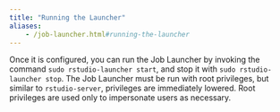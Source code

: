 ```yaml
---
title: "Running the Launcher"
aliases:
	- /job-launcher.html#running-the-launcher
---
```


Once it is configured, you can run the Job Launcher by invoking the command `sudo rstudio-launcher start`, and stop it with `sudo rstudio-launcher stop`. The Job Launcher must be run with root privileges, but similar to `rstudio-server`, privileges are immediately lowered. Root privileges are used only to impersonate users as necessary.


